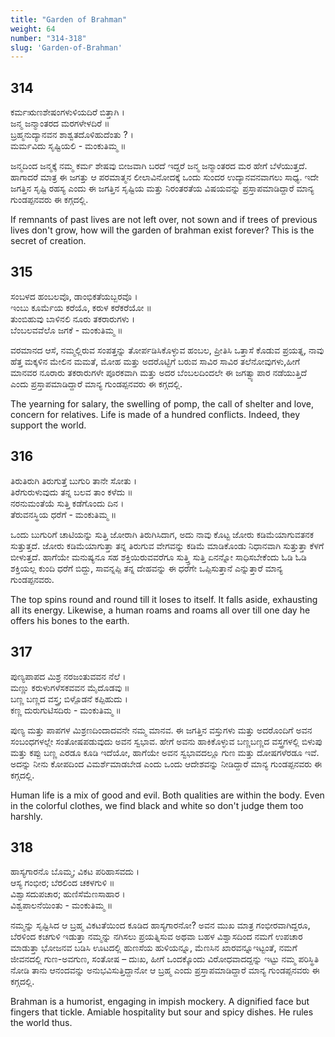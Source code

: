 ```yaml
---
title: "Garden of Brahman"
weight: 64
number: "314-318"
slug: 'Garden-of-Brahman'
---
```


## 314
ಕರ್ಮಋಣಶೇಷಂಗಳುಳಿಯದಿರೆ ಬಿತ್ತಾಗಿ ।  
ಜನ್ಮ ಜನ್ಮಾಂತರದ ಮರಗಳೇಳದಿರೆ ॥  
ಬ್ರಹ್ಮನುದ್ಯಾನವನ ಶಾಶ್ವತದೊಳಿಹುದೆಂತು ?‌ ।  
ಮರ್ಮವಿದು ಸೃಷ್ಟಿಯಲಿ -  ಮಂಕುತಿಮ್ಮ  ॥

ಜನ್ಮದಿಂದ ಜನ್ಮಕ್ಕೆ ನಮ್ಮ ಕರ್ಮ ಶೇಷವು ಬೀಜವಾಗಿ ಬರದೆ ಇದ್ದರೆ ಜನ್ಮ ಜನ್ಮಾಂತರದ ಮರ ಹೇಗೆ ಬೆಳೆಯುತ್ತದೆ. ಹಾಗಾದರೆ ಮಾತ್ರ ಈ ಜಗತ್ತು ಆ ಪರಮಾತ್ಮನ ಲೀಲಾವಿನೋದಕ್ಕೆ ಒಂದು ಸುಂದರ ಉದ್ಯಾನವನವಾಗಲು ಸಾಧ್ಯ. ಇದೇ ಜಗತ್ತಿನ ಸೃಷ್ಟಿ ರಹಸ್ಯ ಎಂದು ಈ ಜಗತ್ತಿನ ಸೃಷ್ಟಿಯ ಮತ್ತು ನಿರಂತರತೆಯ ವಿಷಯವನ್ನು ಪ್ರಸ್ತಾಪಮಾಡಿದ್ದಾರೆ ಮಾನ್ಯ ಗುಂಡಪ್ಪನವರು ಈ ಕಗ್ಗದಲ್ಲಿ.

If remnants of past lives are not left over, not sown and if trees of previous lives don't grow, how will the garden of brahman exist forever? This is the secret of creation.

## 315
ಸಂಬಳದ ಹಂಬಲವೊ, ಡಾಂಭಿಕತೆಯಬ್ಬರವೊ ।  
ಇಂಬು ಕೂರ್ಮೆಯ ಕರೆಯೊ, ಕರುಳ ಕರೆಕರೆಯೋ ॥  
ತುಂಬಿಹುವು ಬಾಳಿನಲಿ ನೂರು ತಕರಾರುಗಳು ।  
ಬೆಂಬಲವವೆಲೊ ಜಗಕೆ -  ಮಂಕುತಿಮ್ಮ  ॥

ವರಮಾನದ ಆಸೆ, ನಮ್ಮಲ್ಲಿರುವ ಸಂಪತ್ತನ್ನು ತೋರ್ಪಡಿಸಿಕೊಳ್ಳುವ ಹಂಬಲ, ಪ್ರೀತಿಸಿ ಒತ್ತಾಸೆ ಕೊಡುವ ಪ್ರಯತ್ನ, ನಾವು ಹೆತ್ತ ಮಕ್ಕಳಿನ ಮೇಲಿನ ಮಮತೆ, ಮೋಹ ಮತ್ತು ಅದರೊಟ್ಟಿಗೆ ಬರುವ ಸಾವಿರ ಸಾವಿರ ತಲೆನೋವುಗಳು,ಹೀಗೆ ಮಾನವರ ನೂರಾರು ತಕರಾರುಗಳೇ ಪೂರಕವಾಗಿ ಮತ್ತು ಅದರ ಬೆಂಬಲದಿಂದಲೇ ಈ ಜಗತ್ವ್ಯಾಪಾರ ನಡೆಯುತ್ತಿದೆ ಎಂದು ಪ್ರಸ್ತಾಪಮಾಡಿದ್ದಾರೆ ಮಾನ್ಯ ಗುಂಡಪ್ಪನವರು ಈ ಕಗ್ಗದಲ್ಲಿ.

The yearning for salary, the swelling of pomp, the call of shelter and love, concern for relatives. Life is made of a hundred conflicts. Indeed, they support the world.

## 316
ತಿರುತಿರುಗಿ ತಿರುಗುತ್ತೆ ಬುಗುರಿ ತಾನೇ ಸೋತು ।  
ತಿರೆಗುರುಳುವುದು ತನ್ನ ಬಲವ ತಾಂ ಕಳೆದು ॥  
ನರನುಮಂತೆಯೆ ಸುತ್ತಿ ಕಡೆಗೊಂದು ದಿನ ।  
ತೆರುವನಸ್ಥಿಯ ಧರೆಗೆ -  ಮಂಕುತಿಮ್ಮ  ॥

ಒಂದು ಬುಗುರಿಗೆ ಚಾಟಿಯನ್ನು ಸುತ್ತಿ ಜೋರಾಗಿ ತಿರುಗಿಸಿದಾಗ, ಅದು ನಾವು ಕೊಟ್ಟ ಜೋರು ಕಡಿಮೆಯಾಗುವತನಕ ಸುತ್ತುತ್ತದೆ. ಜೋರು ಕಡಿಮೆಯಾಗುತ್ತಾ ತನ್ನ ತಿರುಗುವ ವೇಗವನ್ನು ಕಡಿಮೆ ಮಾಡಿಕೊಂಡು ನಿಧಾನವಾಗಿ ಸುತ್ತುತ್ತಾ ಕೆಳಗೆ ಬೀಳುತ್ತದೆ. ಹಾಗೆಯೇ ಮನುಷ್ಯನೂ ಸಹ ಶಕ್ತಿಯಿರುವವರೆಗೂ ಸುತ್ತ್ತಿ ಸುತ್ತಿ ಏನನ್ನೋ ಸಾಧಿಸಬೇಕೆಂದು ಓಡಿ ಓಡಿ ಶಕ್ತಿಯಲ್ಲ ಕುಂದಿ ಧರೆಗೆ ಬಿದ್ದು, ಸಾವನ್ನಪ್ಪಿ ತನ್ನ ದೇಹವನ್ನು ಈ ಧರೆಗೇ ಒಪ್ಪಿಸುತ್ತಾನೆ ಎನ್ನುತ್ತಾರೆ ಮಾನ್ಯ ಗುಂಡಪ್ಪನವರು.

The top spins round and round till it loses to itself. It falls aside, exhausting all its energy. Likewise, a human roams and roams all over till one day he offers his bones to the earth.

## 317
ಪುಣ್ಯಪಾಪದ ಮಿಶ್ರ ನರಜಂತುವವನ ನೆಲೆ ।  
ಮಣ್ಣು ಕರುಳುಗಳೆಸಕವವನ ಮೈದೊಡವು ॥  
ಬಣ್ಣ ಬಣ್ಣದ ವಸ್ತ್ರ; ಬಿಳ್ಪೊಡನೆ ಕಪ್ಪಿಹುದು ।  
ಕಣ್ಣ ದುರುಗುಟಿಸದಿರು -  ಮಂಕುತಿಮ್ಮ  ॥ 

ಪುಣ್ಯ ಮತ್ತು ಪಾಪಗಳ ಮಿಶ್ರಣದಿಂದಾದವನೇ ನಮ್ಮ ಮಾನವ. ಈ ಜಗತ್ತಿನ ವಸ್ತುಗಳು ಮತ್ತು ಅದರೊಂದಿಗೆ ಅವನ ಸಂಬಂಧಗಳಲ್ಲೇ ಸಂತೋಷಪಡುವುದು ಅವನ ಸ್ವಭಾವ. ಹೇಗೆ ಅವನು ಹಾಕಿಕೊಳ್ಳುವ ಬಣ್ಣಬಣ್ಣದ ವಸ್ತ್ರಗಳಲ್ಲಿ ಬಿಳುಪು ಮತ್ತು ಕಪ್ಪು ಬಣ್ಣ ಎರಡೂ ಕೂಡಿ ಇದೆಯೋ, ಹಾಗೆಯೇ ಅವನ ಸ್ವಭಾವದಲ್ಲೂ ಗುಣ ಮತ್ತು ದೋಷಗಳೆರಡೂ ಇವೆ. ಅದನ್ನು ನೀನು ಕೋಪದಿಂದ ವಿಮರ್ಶೆಮಾಡಬೇಡ ಎಂದು ಒಂದು ಆದೇಶವನ್ನು ನೀಡಿದ್ದಾರೆ ಮಾನ್ಯ ಗುಂಡಪ್ಪನವರು ಈ ಕಗ್ಗದಲ್ಲಿ.

Human life is a mix of good and evil. Both qualities are within the body. Even in the colorful clothes, we find black and white so don't judge them too harshly.

## 318
ಹಾಸ್ಯಗಾರನೊ ಬೊಮ್ಮ; ವಿಕಟ ಪರಿಹಾಸವದು ।  
ಆಸ್ಯ ಗಂಭೀರ; ಬೆರಲಿಂದ ಚಕಳಗುಳಿ ॥  
ವಿಶ್ವಾಸದುಪಚಾರ; ಹುಣಿಸೆಮೆಣಸಾಹಾರ ।  
ವಿಶ್ವಪಾಲನೆಯಿಂತು -  ಮಂಕುತಿಮ್ಮ  ॥

ನಮ್ಮನ್ನು ಸೃಷ್ಟಿಸಿದ ಆ ಬ್ರಹ್ಮ ವಿಕಟತೆಯಿಂದ ಕೂಡಿದ ಹಾಸ್ಯಗಾರನೋ? ಅವನ ಮುಖ ಮಾತ್ರ ಗಂಭೀರವಾಗಿದ್ದರೂ, ಬೆರಳಿಂದ ಕಚಗುಳಿ ಇಡುತ್ತಾ ನಮ್ಮನ್ನು ನಗಿಸಲು ಪ್ರಯತ್ನಿಸುವ ಅಥವಾ ಬಹಳ ವಿಶ್ವಾಸದಿಂದ ನಮಗೆ ಉಪಚಾರ ಮಾಡುತ್ತಾ ಭೋಜನವ ಬಡಿಸಿ ಊಟದಲ್ಲಿ ಹುಣಸೆಯ ಹುಳಿಯನ್ನೂ, ಮೆಣಸಿನ ಖಾರವನ್ನೂಇಟ್ಟಂತೆ, ನಮಗೆ ಜೀವನದಲ್ಲಿ ಗುಣ-ಅವಗುಣ, ಸಂತೋಷ – ದುಃಖ, ಹೀಗೆ ಒಂದಕ್ಕೊಂದು ವಿರೋಧವಾದದ್ದನ್ನು ಇಟ್ಟು ನಮ್ಮ ಪರಿಸ್ಥಿತಿ ನೋಡಿ ತಾನು ಆನಂದವನ್ನು ಅನುಭವಿಸುತ್ತಿದ್ದಾನೋ ಆ ಬ್ರಹ್ಮ ಎಂದು ಪ್ರಸ್ತಾಪಮಾಡಿದ್ದಾರೆ ಮಾನ್ಯ ಗುಂಡಪ್ಪನವರು ಈ ಕಗ್ಗದಲ್ಲಿ.

Brahman is a humorist, engaging in impish mockery. A dignified face but fingers that tickle. Amiable hospitality but sour and spicy dishes. He rules the world thus.